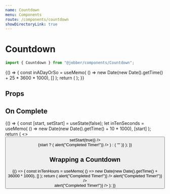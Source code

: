 ```yaml
---
name: Countdown
menu: Components
route: /components/countdown
showDirectoryLink: true
---
```



# Countdown

```ts
import { Countdown } from "@jobber/components/Countdown";
```

<Playground>
  {() => {
    const inADayOrSo = useMemo(
      () => new Date(new Date().getTime() + 25 * 3600 * 1000),
      []
    );
    return (
      <Countdown date={inADayOrSo} granularity={"dhms"} showUnits={true} />
    );
  }}
</Playground>

## Props

<Props of={Countdown} />

## On Complete

<Playground>
  {() => {
    const [start, setStart] = useState(false);
    let inTenSeconds = useMemo(
      () => new Date(new Date().getTime() + 10 * 1000),
      [start]
    );
    return (
      <>
        <Button label={"Start Timer"} onClick={() => setStart(true)} />
        <div />
        <Heading variation={"highlight"}>
          {start ? (
            <Countdown
              date={inTenSeconds}
              granularity={"s"}
              showUnits={true}
              onComplete={() => alert("Completed Timer!")}
            />
          ) : (
            ""
          )}
        </Heading>
      </>
    );
  }}
</Playground>

## Wrapping a Countdown

<Playground>
  {() => {
    const inTenHours = useMemo(
      () => new Date(new Date().getTime() + 36000 * 1000),
      []
    );
    return (
      <Content>
        <Text>
          <Countdown
            date={inTenHours}
            granularity={"ms"}
            showUnits={true}
            onComplete={() => alert("Completed Timer!")}
          />
        </Text>
        <Countdown
          date={inTenHours}
          granularity={"ms"}
          showUnits={true}
          onComplete={() => alert("Completed Timer!")}
        />
        <div />
        <Heading level={1}>
          <Emphasis variation="highlight">
            <Countdown
              date={Date.now() + 100000}
              granularity={"s"}
              showUnits={true}
              onComplete={() => alert("Completed Timer!")}
            />
          </Emphasis>
        </Heading>
      </Content>
    );
  }}
</Playground>
